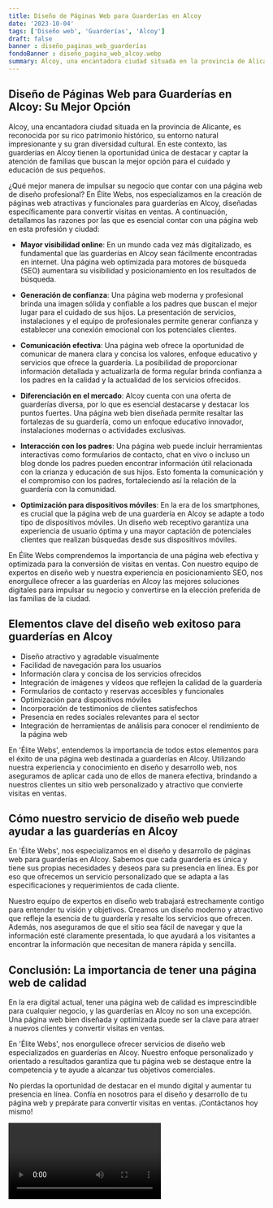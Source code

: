 ```yaml
---
title: Diseño de Páginas Web para Guarderías en Alcoy
date: '2023-10-04'
tags: ['Diseño web', 'Guarderías', 'Alcoy']
draft: false
banner : diseño_paginas_web_guarderías
fondoBanner : diseño_pagina_web_alcoy.webp
summary: Alcoy, una encantadora ciudad situada en la provincia de Alicante, es reconocida por su rico patrimonio histórico, su entorno natural impresionante y su gran diversidad cultural. En este contexto, las guarderías en Alcoy tienen la oportunidad única de destacar y captar la atención de familias que buscan la mejor opción para el cuidado y educación de sus pequeños. 
---
```


## Diseño de Páginas Web para Guarderías en Alcoy: Su Mejor Opción

Alcoy, una encantadora ciudad situada en la provincia de Alicante, es reconocida por su rico patrimonio histórico, su entorno natural impresionante y su gran diversidad cultural. En este contexto, las guarderías en Alcoy tienen la oportunidad única de destacar y captar la atención de familias que buscan la mejor opción para el cuidado y educación de sus pequeños. 

¿Qué mejor manera de impulsar su negocio que contar con una página web de diseño profesional? En Élite Webs, nos especializamos en la creación de páginas web atractivas y funcionales para guarderías en Alcoy, diseñadas específicamente para convertir visitas en ventas. A continuación, detallamos las razones por las que es esencial contar con una página web en esta profesión y ciudad:

- **Mayor visibilidad online**: En un mundo cada vez más digitalizado, es fundamental que las guarderías en Alcoy sean fácilmente encontradas en internet. Una página web optimizada para motores de búsqueda (SEO) aumentará su visibilidad y posicionamiento en los resultados de búsqueda.

- **Generación de confianza**: Una página web moderna y profesional brinda una imagen sólida y confiable a los padres que buscan el mejor lugar para el cuidado de sus hijos. La presentación de servicios, instalaciones y el equipo de profesionales permite generar confianza y establecer una conexión emocional con los potenciales clientes.

- **Comunicación efectiva**: Una página web ofrece la oportunidad de comunicar de manera clara y concisa los valores, enfoque educativo y servicios que ofrece la guardería. La posibilidad de proporcionar información detallada y actualizarla de forma regular brinda confianza a los padres en la calidad y la actualidad de los servicios ofrecidos.

- **Diferenciación en el mercado**: Alcoy cuenta con una oferta de guarderías diversa, por lo que es esencial destacarse y destacar los puntos fuertes. Una página web bien diseñada permite resaltar las fortalezas de su guardería, como un enfoque educativo innovador, instalaciones modernas o actividades exclusivas.

- **Interacción con los padres**: Una página web puede incluir herramientas interactivas como formularios de contacto, chat en vivo o incluso un blog donde los padres pueden encontrar información útil relacionada con la crianza y educación de sus hijos. Esto fomenta la comunicación y el compromiso con los padres, fortaleciendo así la relación de la guardería con la comunidad.

- **Optimización para dispositivos móviles**: En la era de los smartphones, es crucial que la página web de una guardería en Alcoy se adapte a todo tipo de dispositivos móviles. Un diseño web receptivo garantiza una experiencia de usuario óptima y una mayor captación de potenciales clientes que realizan búsquedas desde sus dispositivos móviles.

En Élite Webs comprendemos la importancia de una página web efectiva y optimizada para la conversión de visitas en ventas. Con nuestro equipo de expertos en diseño web y nuestra experiencia en posicionamiento SEO, nos enorgullece ofrecer a las guarderías en Alcoy las mejores soluciones digitales para impulsar su negocio y convertirse en la elección preferida de las familias de la ciudad.

<GifSeo />

<Cta />

## Elementos clave del diseño web exitoso para guarderías en Alcoy

- Diseño atractivo y agradable visualmente
- Facilidad de navegación para los usuarios
- Información clara y concisa de los servicios ofrecidos
- Integración de imágenes y vídeos que reflejen la calidad de la guardería
- Formularios de contacto y reservas accesibles y funcionales
- Optimización para dispositivos móviles
- Incorporación de testimonios de clientes satisfechos
- Presencia en redes sociales relevantes para el sector
- Integración de herramientas de análisis para conocer el rendimiento de la página web

En 'Élite Webs', entendemos la importancia de todos estos elementos para el éxito de una página web destinada a guarderías en Alcoy. Utilizando nuestra experiencia y conocimiento en diseño y desarrollo web, nos aseguramos de aplicar cada uno de ellos de manera efectiva, brindando a nuestros clientes un sitio web personalizado y atractivo que convierte visitas en ventas.

## Cómo nuestro servicio de diseño web puede ayudar a las guarderías en Alcoy

En 'Élite Webs', nos especializamos en el diseño y desarrollo de páginas web para guarderías en Alcoy. Sabemos que cada guardería es única y tiene sus propias necesidades y deseos para su presencia en línea. Es por eso que ofrecemos un servicio personalizado que se adapta a las especificaciones y requerimientos de cada cliente.

Nuestro equipo de expertos en diseño web trabajará estrechamente contigo para entender tu visión y objetivos. Creamos un diseño moderno y atractivo que refleje la esencia de tu guardería y resalte los servicios que ofrecen. Además, nos aseguramos de que el sitio sea fácil de navegar y que la información esté claramente presentada, lo que ayudará a los visitantes a encontrar la información que necesitan de manera rápida y sencilla.

## Conclusión: La importancia de tener una página web de calidad

En la era digital actual, tener una página web de calidad es imprescindible para cualquier negocio, y las guarderías en Alcoy no son una excepción. Una página web bien diseñada y optimizada puede ser la clave para atraer a nuevos clientes y convertir visitas en ventas.

En 'Élite Webs', nos enorgullece ofrecer servicios de diseño web especializados en guarderías en Alcoy. Nuestro enfoque personalizado y orientado a resultados garantiza que tu página web se destaque entre la competencia y te ayude a alcanzar tus objetivos comerciales.

No pierdas la oportunidad de destacar en el mundo digital y aumentar tu presencia en línea. Confía en nosotros para el diseño y desarrollo de tu página web y prepárate para convertir visitas en ventas. ¡Contáctanos hoy mismo!

<Video />

<CtaBot job='Guarderías' city='Alcoy'/>

<Gmaps query='Alcoy+españa+maps' />